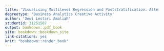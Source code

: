 ```yaml
---
title: 'Visualising Multilevel Regression and Poststratification: Alternatives to the Current Practice'
degreetype: 'Business Analytics Creative Activity'
author: 'Dewi Lestari Amaliah'
studentid: 31251587
output: bookdown::pdf_book
site: bookdown::bookdown_site
link-citations: yes
knit: "bookdown::render_book"
---
```


<!-- 
Edit these lines as appropriate.
The actual thesis content is in several Rmd files.

You'll need to edit the _bookdown.yml file to set the order in which you'd like them to appear. 

If you have specific LaTeX packages to add, put them in monashthesis.tex.

You will need to ensure you have installed the knitr and bookdown packages for R.

You will also need LaTeX installed on your computer.
-->
